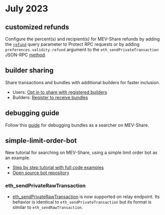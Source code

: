 # July 2023

## customized refunds

Configure the percent(s) and recipient(s) for MEV-Share refunds by adding the [`refund`](/flashbots-protect/settings-guide#refunds) query parameter to Protect RPC requests
or by adding `preferences.validity.refund` argument to the `eth_sendPrivateTransaction` JSON-RPC [method](/flashbots-auction/advanced/rpc-endpoint#eth_sendprivatetransaction).

## builder sharing
Share transactions and bundles with additional builders for faster inclusion.

- Users: [Opt in to share with registered builders](/flashbots-protect/settings-guide#builders)
- Builders: [Register to receive bundles](https://github.com/flashbots/dowg#builders)

## debugging guide

Follow this [guide](/flashbots-mev-share/searchers/debugging) for debugging bundles as a searcher on MEV-Share.

## simple-limit-order-bot

New tutorial for searching on MEV-Share, using a simple limit order bot as an example.

- [Step by step tutorial with full code examples](/flashbots-mev-share/searchers/tutorials/limit-order/introduction)
- [Open source bot repository](https://github.com/flashbots/simple-limit-order-bot)

### eth_sendPrivateRawTransaction

- [eth_sendPrivateRawTransaction](/flashbots-auction/advanced/rpc-endpoint#eth_sendprivaterawtransaction)
is now supported on relay endpoint. Its behavior is identical to `eth_sendPrivateTransaction` but its format is similar to `eth_sendRawTransaction`.

